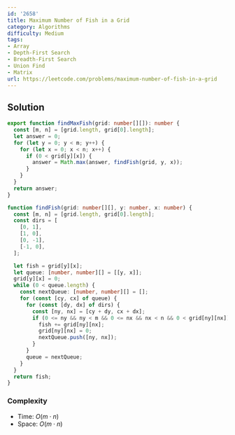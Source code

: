 ```yaml
---
id: '2658'
title: Maximum Number of Fish in a Grid
category: Algorithms
difficulty: Medium
tags:
- Array
- Depth-First Search
- Breadth-First Search
- Union Find
- Matrix
url: https://leetcode.com/problems/maximum-number-of-fish-in-a-grid
---
```


## Solution

```typescript filename="solution.ts" copy
export function findMaxFish(grid: number[][]): number {
  const [m, n] = [grid.length, grid[0].length];
  let answer = 0;
  for (let y = 0; y < m; y++) {
    for (let x = 0; x < n; x++) {
      if (0 < grid[y][x]) {
        answer = Math.max(answer, findFish(grid, y, x));
      }
    }
  }
  return answer;
}

function findFish(grid: number[][], y: number, x: number) {
  const [m, n] = [grid.length, grid[0].length];
  const dirs = [
    [0, 1],
    [1, 0],
    [0, -1],
    [-1, 0],
  ];

  let fish = grid[y][x];
  let queue: [number, number][] = [[y, x]];
  grid[y][x] = 0;
  while (0 < queue.length) {
    const nextQueue: [number, number][] = [];
    for (const [cy, cx] of queue) {
      for (const [dy, dx] of dirs) {
        const [ny, nx] = [cy + dy, cx + dx];
        if (0 <= ny && ny < m && 0 <= nx && nx < n && 0 < grid[ny][nx]) {
          fish += grid[ny][nx];
          grid[ny][nx] = 0;
          nextQueue.push([ny, nx]);
        }
      }
      queue = nextQueue;
    }
  }
  return fish;
}
```

### Complexity

- Time: $O(m \cdot n)$
- Space: $O(m \cdot n)$

